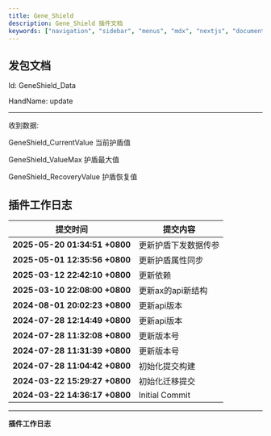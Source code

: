 ```yaml
---
title: Gene_Shield
description: Gene_Shield 插件文档
keywords: ["navigation", "sidebar", "menus", "mdx", "nextjs", "documents"]
---
```




## 发包文档


<Step>

<StepItem title="获取护盾数据">

Id: GeneShield_Data

HandName: update

---

收到数据:

GeneShield_CurrentValue 当前护盾值

GeneShield_ValueMax 护盾最大值

GeneShield_RecoveryValue 护盾恢复值


</StepItem>

</Step>

## 插件工作日志

| 提交时间                              | 提交内容                                                                          |
|--------------------------------------|---------------------------------------------------------------------------------|
| **2025-05-20 01:34:51 +0800** | 更新护盾下发数据传参 |
| **2025-05-01 12:35:56 +0800** | 更新护盾属性同步 |
| **2025-03-12 22:42:10 +0800** | 更新依赖 |
| **2025-03-10 22:08:00 +0800** | 更新ax的api新结构 |
| **2024-08-01 20:02:23 +0800** | 更新api版本 |
| **2024-07-28 12:14:49 +0800** | 更新api版本 |
| **2024-07-28 11:32:08 +0800** | 更新版本号 |
| **2024-07-28 11:31:39 +0800** | 更新版本号 |
| **2024-07-28 11:04:42 +0800** | 初始化提交构建 |
| **2024-03-22 15:29:27 +0800** | 初始化迁移提交 |
| **2024-03-22 14:36:17 +0800** | Initial Commit |

---
**插件工作日志**


